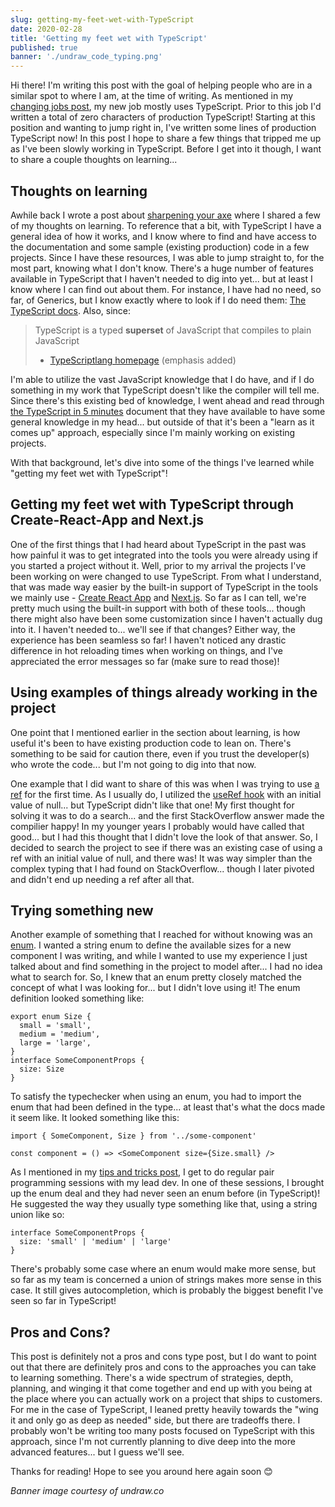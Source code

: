 ```yaml
---
slug: getting-my-feet-wet-with-TypeScript
date: 2020-02-28
title: 'Getting my feet wet with TypeScript'
published: true
banner: './undraw_code_typing.png'
---
```


Hi there! I'm writing this post with the goal of helping people who are in a
similar spot to where I am, at the time of writing. As mentioned in my
[changing jobs post](https://jnielson.com/jnielson-is-changing-jobs), my new job
mostly uses TypeScript. Prior to this job I'd written a total of zero characters
of production TypeScript! Starting at this position and wanting to jump right
in, I've written some lines of production TypeScript now! In this post I hope to
share a few things that tripped me up as I've been slowly working in TypeScript.
Before I get into it though, I want to share a couple thoughts on learning...

## Thoughts on learning

Awhile back I wrote a post about
[sharpening your axe](https://jnielson.com/sharpen-your-axe) where I shared a
few of my thoughts on learning. To reference that a bit, with TypeScript I have
a general idea of how it works, and I know where to find and have access to the
documentation and some sample (existing production) code in a few projects.
Since I have these resources, I was able to jump straight to, for the most part,
knowing what I don't know. There's a huge number of features available in
TypeScript that I haven't needed to dig into yet... but at least I know where I
can find out about them. For instance, I have had no need, so far, of Generics,
but I know exactly where to look if I do need them:
[The TypeScript docs](TypeScriptlang.org/docs/handbook/generics.html). Also,
since:

> TypeScript is a typed **superset** of JavaScript that compiles to plain
> JavaScript
>
> - [TypeScriptlang homepage](https://typescriptlang.org) (emphasis added)

I'm able to utilize the vast JavaScript knowledge that I do have, and if I do
something in my work that TypeScript doesn't like the compiler will tell me.
Since there's this existing bed of knowledge, I went ahead and read through
[the TypeScript in 5 minutes](https://www.typescriptlang.org/docs/handbook/typescript-in-5-minutes.html)
document that they have available to have some general knowledge in my head...
but outside of that it's been a "learn as it comes up" approach, especially
since I'm mainly working on existing projects.

With that background, let's dive into some of the things I've learned while
"getting my feet wet with TypeScript"!

## Getting my feet wet with TypeScript through Create-React-App and Next.js

One of the first things that I had heard about TypeScript in the past was how
painful it was to get integrated into the tools you were already using if you
started a project without it. Well, prior to my arrival the projects I've been
working on were changed to use TypeScript. From what I understand, that was made
way easier by the built-in support of TypeScript in the tools we mainly use -
[Create React App](https://create-react-app.dev/docs/getting-started/) and
[Next.js](https://nextjs.org). So far as I can tell, we're pretty much using the
built-in support with both of these tools... though there might also have been
some customization since I haven't actually dug into it. I haven't needed to...
we'll see if that changes? Either way, the experience has been seamless so far!
I haven't noticed any drastic difference in hot reloading times when working on
things, and I've appreciated the error messages so far (make sure to read
those)!

## Using examples of things already working in the project

One point that I mentioned earlier in the section about learning, is how useful
it's been to have existing production code to lean on. There's something to be
said for caution there, even if you trust the developer(s) who wrote the code...
but I'm not going to dig into that now.

One example that I did want to share of this was when I was trying to use
[a ref](https://reactjs.org/docs/refs-and-the-dom.html) for the first time. As I
usually do, I utilized the
[useRef hook](https://reactjs.org/docs/hooks-reference.html#useref) with an
initial value of null... but TypeScript didn't like that one! My first thought
for solving it was to do a search... and the first StackOverflow answer made the
compilier happy! In my younger years I probably would have called that good...
but I had this thought that I didn't love the look of that answer. So, I decided
to search the project to see if there was an existing case of using a ref with
an initial value of null, and there was! It was way simpler than the complex
typing that I had found on StackOverflow... though I later pivoted and didn't
end up needing a ref after all that.

## Trying something new

Another example of something that I reached for without knowing was an
[enum](https://www.typescriptlang.org/docs/handbook/enums.html). I wanted a
string enum to define the available sizes for a new component I was writing, and
while I wanted to use my experience I just talked about and find something in
the project to model after... I had no idea what to search for. So, I knew that
an enum pretty closely matched the concept of what I was looking for... but I
didn't love using it! The enum definition looked something like:

```tsx
export enum Size {
  small = 'small',
  medium = 'medium',
  large = 'large',
}
interface SomeComponentProps {
  size: Size
}
```

To satisfy the typechecker when using an enum, you had to import the enum that
had been defined in the type... at least that's what the docs made it seem like.
It looked something like this:

```tsx
import { SomeComponent, Size } from '../some-component'

const component = () => <SomeComponent size={Size.small} />
```

As I mentioned in my
[tips and tricks post](https://jnielson.com/tips-and-tricks-new-thing), I get to
do regular pair programming sessions with my lead dev. In one of these sessions,
I brought up the enum deal and they had never seen an enum before (in
TypeScript)! He suggested the way they usually type something like that, using a
string union like so:

```tsx
interface SomeComponentProps {
  size: 'small' | 'medium' | 'large'
}
```

There's probably some case where an enum would make more sense, but so far as my
team is concerned a union of strings makes more sense in this case. It still
gives autocompletion, which is probably the biggest benefit I've seen so far in
TypeScript!

## Pros and Cons?

This post is definitely not a pros and cons type post, but I do want to point
out that there are definitely pros and cons to the approaches you can take to
learning something. There's a wide spectrum of strategies, depth, planning, and
winging it that come together and end up with you being at the place where you
can actually work on a project that ships to customers. For me in the case of
TypeScript, I leaned pretty heavily towards the "wing it and only go as deep as
needed" side, but there are tradeoffs there. I probably won't be writing too
many posts focused on TypeScript with this approach, since I'm not currently
planning to dive deep into the more advanced features... but I guess we'll see.

Thanks for reading! Hope to see you around here again soon 😊

_Banner image courtesy of undraw.co_
